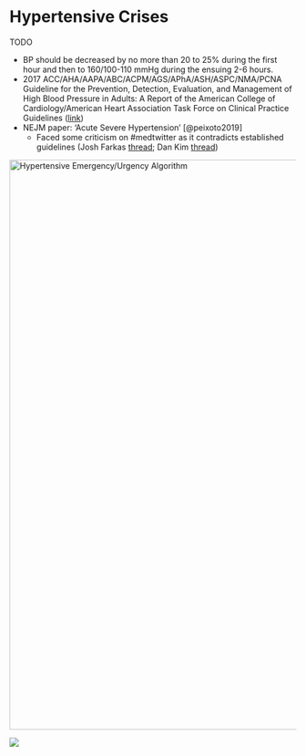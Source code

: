 # Hypertensive Crises

TODO

-   BP should be decreased by no more than 20 to 25% during the first hour and then to 160/100-110 mmHg during the ensuing 2-6 hours.
-   2017 ACC/AHA/AAPA/ABC/ACPM/AGS/APhA/ASH/ASPC/NMA/PCNA Guideline for the Prevention, Detection, Evaluation, and Management of High Blood Pressure in Adults: A Report of the American College of Cardiology/American Heart Association Task Force on Clinical Practice Guidelines ([link](https://www.sciencedirect.com/science/article/pii/S0735109717415191))
-   NEJM paper: 'Acute Severe Hypertension' [@peixoto2019]
    -   Faced some criticism on #medtwitter as it contradicts established guidelines (Josh Farkas [thread](https://twitter.com/pulmcrit/status/1207829971659632640); Dan Kim [thread](https://twitter.com/dan___kim/status/1207334320760737794))

[![](https://pbs.twimg.com/media/EegglNTWkAAEYJX?format=png&name=large "Hypertensive Emergency/Urgency Algorithm"){width="1000"}](https://twitter.com/haematognomist/status/1290317589525278720?s=20)

![](images/paste-AB5A7304.png)
